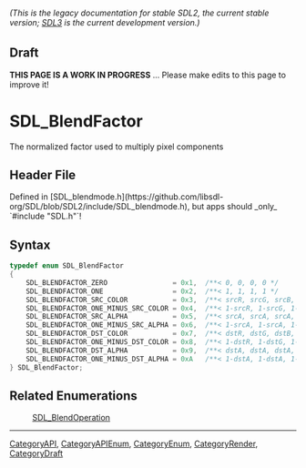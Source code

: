 ====== (This is the legacy documentation for stable SDL2, the current stable version; [https://wiki.libsdl.org/SDL3/ SDL3] is the current development version.) ======

== Draft ==

'''THIS PAGE IS A WORK IN PROGRESS''' ... Please make edits to this page to improve it!
= SDL_BlendFactor =

The normalized factor used to multiply pixel components

== Header File ==

Defined in [SDL_blendmode.h](https://github.com/libsdl-org/SDL/blob/SDL2/include/SDL_blendmode.h), but apps should _only_ `#include "SDL.h"`!

== Syntax ==

<syntaxhighlight lang='c'>
typedef enum SDL_BlendFactor
{
    SDL_BLENDFACTOR_ZERO                = 0x1,  /**< 0, 0, 0, 0 */
    SDL_BLENDFACTOR_ONE                 = 0x2,  /**< 1, 1, 1, 1 */
    SDL_BLENDFACTOR_SRC_COLOR           = 0x3,  /**< srcR, srcG, srcB, srcA */
    SDL_BLENDFACTOR_ONE_MINUS_SRC_COLOR = 0x4,  /**< 1-srcR, 1-srcG, 1-srcB, 1-srcA */
    SDL_BLENDFACTOR_SRC_ALPHA           = 0x5,  /**< srcA, srcA, srcA, srcA */
    SDL_BLENDFACTOR_ONE_MINUS_SRC_ALPHA = 0x6,  /**< 1-srcA, 1-srcA, 1-srcA, 1-srcA */
    SDL_BLENDFACTOR_DST_COLOR           = 0x7,  /**< dstR, dstG, dstB, dstA */
    SDL_BLENDFACTOR_ONE_MINUS_DST_COLOR = 0x8,  /**< 1-dstR, 1-dstG, 1-dstB, 1-dstA */
    SDL_BLENDFACTOR_DST_ALPHA           = 0x9,  /**< dstA, dstA, dstA, dstA */
    SDL_BLENDFACTOR_ONE_MINUS_DST_ALPHA = 0xA   /**< 1-dstA, 1-dstA, 1-dstA, 1-dstA */
} SDL_BlendFactor;</syntaxhighlight>

== Related Enumerations ==

:[[SDL_BlendOperation]]

----
[[CategoryAPI]], [[CategoryAPIEnum]], [[CategoryEnum]], [[CategoryRender]], [[CategoryDraft]]

<!-- #Actually from the SDL_blendmode.h header which does not have it's own category in this wiki. -->


